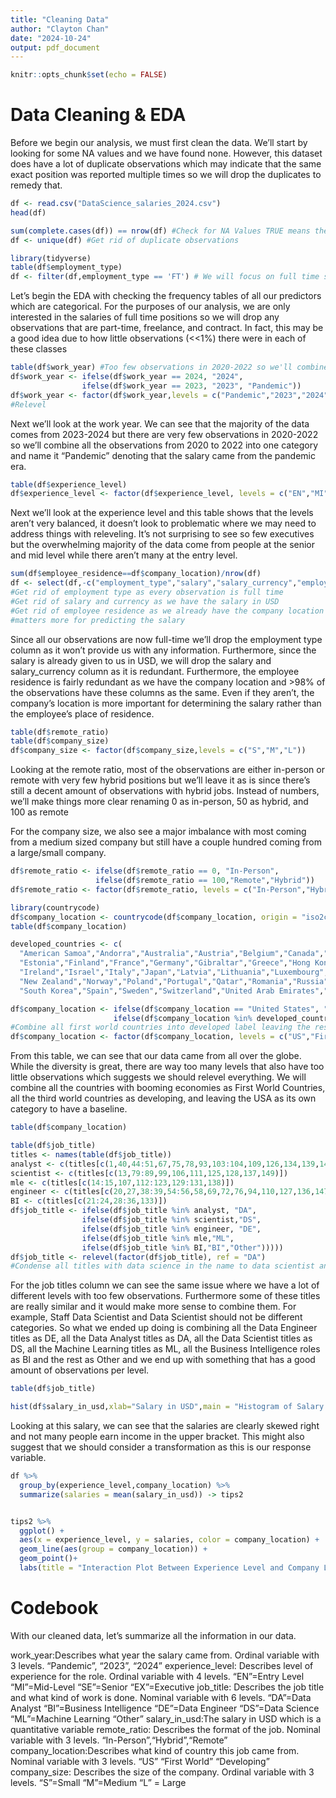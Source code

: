 ```yaml
---
title: "Cleaning Data"
author: "Clayton Chan"
date: "2024-10-24"
output: pdf_document
---
```


```r
knitr::opts_chunk$set(echo = FALSE)
```

# Data Cleaning & EDA

Before we begin our analysis, we must first clean the data. We'll start by looking for some NA values and we have found none. However, this dataset does have a lot of duplicate observations which may indicate that the same exact position was reported multiple times so we will drop the duplicates to remedy that.


```r
df <- read.csv("DataScience_salaries_2024.csv")
head(df)
```
```r
sum(complete.cases(df)) == nrow(df) #Check for NA Values TRUE means there is none
df <- unique(df) #Get rid of duplicate observations 
```



```r
library(tidyverse)
table(df$employment_type)
df <- filter(df,employment_type == 'FT') # We will focus on full time salaries
```

Let's begin the EDA with checking the frequency tables of all our predictors which are categorical.
For the purposes of our analysis, we are only interested in the salaries of full time positions so we will drop any observations that are part-time, freelance, and contract. In fact, this may be a good idea due to how little observations (<<1%) there were in each of these classes


```r
table(df$work_year) #Too few observations in 2020-2022 so we'll combine them into "Pandemic Era"
df$work_year <- ifelse(df$work_year == 2024, "2024",
                ifelse(df$work_year == 2023, "2023", "Pandemic"))
df$work_year <- factor(df$work_year,levels = c("Pandemic","2023","2024"))
#Relevel
```
Next we'll look at the work year. We can see that the majority of the data comes from 2023-2024 but there are very few observations in 2020-2022 so we'll combine all the observations from 2020 to 2022 into one category and name it "Pandemic" denoting that the salary came from the pandemic era.


```r
table(df$experience_level)
df$experience_level <- factor(df$experience_level, levels = c("EN","MI","SE","EX")) #Relevel
```
Next we'll look at the experience level and this table shows that the levels aren't very balanced, it doesn't look to problematic where we may need to address things with releveling. It's not surprising to see so few executives but the overwhelming majority of the data come from people at the senior and mid level while there aren't many at the entry level.


```r
sum(df$employee_residence==df$company_location)/nrow(df)
df <- select(df,-c("employment_type","salary","salary_currency","employee_residence"))
#Get rid of employment type as every observation is full time
#Get rid of salary and currency as we have the salary in USD
#Get rid of employee residence as we already have the company location and the company location 
#matters more for predicting the salary

```

Since all our observations are now full-time we'll drop the employment type column as it won't provide us with any information. Furthermore, since the salary is already given to us in USD, we will drop the salary and salary_currency column as it is redundant. Furthermore, the employee residence is fairly redundant as we have the company location and >98% of the observations have these columns as the same. Even if they aren't, the company's location is more important for determining the salary rather than the employee's place of residence.


```r
table(df$remote_ratio)
table(df$company_size)
df$company_size <- factor(df$company_size,levels = c("S","M","L"))
```
Looking at the remote ratio, most of the observations are either in-person or remote with very few hybrid positions but we'll leave it as is since there's still a decent amount of observations with hybrid jobs. Instead of numbers, we'll make things more clear renaming 0 as in-person, 50 as hybrid, and 100 as remote

For the company size, we also see a major imbalance with most coming from a medium sized company but still have a couple hundred coming from a large/small company.


```r
df$remote_ratio <- ifelse(df$remote_ratio == 0, "In-Person",
                   ifelse(df$remote_ratio == 100,"Remote","Hybrid"))
df$remote_ratio <- factor(df$remote_ratio, levels = c("In-Person","Hybrid","Remote"))
```

```r
library(countrycode)
df$company_location <- countrycode(df$company_location, origin = "iso2c", destination = "country.name")
table(df$company_location)

developed_countries <- c(
  "American Samoa","Andorra","Australia","Austria","Belgium","Canada","Chile","Croatia","Czechia","Denmark",
  "Estonia","Finland","France","Germany","Gibraltar","Greece","Hong Kong SAR China",
  "Ireland","Israel","Italy","Japan","Latvia","Lithuania","Luxembourg","Malta","Netherlands",
  "New Zealand","Norway","Poland","Portugal","Qatar","Romania","Russia","Saudi Arabia","Singapore","Slovenia",
  "South Korea","Spain","Sweden","Switzerland","United Arab Emirates","United Kingdom")

df$company_location <- ifelse(df$company_location == "United States", "US",
                       ifelse(df$company_location %in% developed_countries,"First World","Developing"))
#Combine all first world countries into developed label leaving the rest as the developing countries
df$company_location <- factor(df$company_location, levels = c("US","First World","Developing"))
```
From this table, we can see that our data came from all over the globe. While the diversity is great, there are way too many levels that also have too little observations which suggests we should relevel everything. We will combine all the countries with booming economies as First World Countries, all the third world countries as developing, and leaving the USA as its own category to have a baseline.

```r
table(df$company_location)
```


```r
table(df$job_title)
titles <- names(table(df$job_title))
analyst <- c(titles[c(1,40,44:51,67,75,78,93,103:104,109,126,134,139,148)])
scientist <- c(titles[c(13,79:89,99,106,111,125,128,137,149)])
mle <- c(titles[c(14:15,107,112:123,129:131,138)])
engineer <- c(titles[c(20,27,38:39,54:56,58,69,72,76,94,110,127,136,147,150)])
BI <- c(titles[c(21:24,28:36,133)])
df$job_title <- ifelse(df$job_title %in% analyst, "DA",
                ifelse(df$job_title %in% scientist,"DS",
                ifelse(df$job_title %in% engineer, "DE",
                ifelse(df$job_title %in% mle,"ML",
                ifelse(df$job_title %in% BI,"BI","Other")))))
df$job_title <- relevel(factor(df$job_title), ref = "DA")
#Condense all titles with data science in the name to data scientist and repeat for analysts, MLE and etc
```
For the job titles column we can see the same issue where we have a lot of different levels with too few observations. Furthermore some of these titles are really similar and it would make more sense to combine them. For example, Staff Data Scientist and Data Scientist should not be different categories. So what we ended up doing is combining all the Data Engineer titles as DE, all the Data Analyst titles as DA, all the Data Scientist titles as DS, all the Machine Learning titles as ML, all the Business Intelligence roles as BI and the rest as Other and we end up with something that has a good amount of observations per level.


```r
table(df$job_title)
```

```r
hist(df$salary_in_usd,xlab="Salary in USD",main = "Histogram of Salary in USD")
```
Looking at this salary, we can see that the salaries are clearly skewed right and not many people earn income in the upper bracket. This might also suggest that we should consider a transformation as this is our response variable.

```r
df %>% 
  group_by(experience_level,company_location) %>% 
  summarize(salaries = mean(salary_in_usd)) -> tips2


tips2 %>% 
  ggplot() +
  aes(x = experience_level, y = salaries, color = company_location) +
  geom_line(aes(group = company_location)) +
  geom_point()+
  labs(title = "Interaction Plot Between Experience Level and Company Location")
```



\newpage 

# Codebook

With our cleaned data, let's summarize all the information in our data. \newline

work_year:Describes what year the salary came from. Ordinal variable with 3 levels. "Pandemic", "2023", "2024" \newline
experience_level: Describes level of experience for the role. Ordinal variable with 4 levels. "EN"=Entry Level "MI"=Mid-Level "SE"=Senior "EX"=Executive \newline
job_title: Describes the job title and what kind of work is done. Nominal variable with 6 levels. "DA"=Data Analyst "BI"=Business Intelligence "DE"=Data Engineer "DS"=Data Science "ML"=Machine Learning "Other" \newline
salary_in_usd:The salary in USD which is a quantitative variable \newline
remote_ratio: Describes the format of the job. Nominal variable with 3 levels. "In-Person","Hybrid","Remote"\newline
company_location:Describes what kind of country this job came from. Nominal variable with 3 levels. "US" "First World" "Developing"\newline
company_size: Describes the size of the company. Ordinal variable with 3 levels. "S"=Small "M"=Medium "L" = Large


